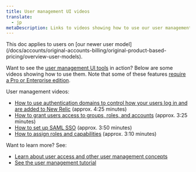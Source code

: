 ```yaml
---
title: User management UI videos
translate:
  - jp
metaDescription: Links to videos showing how to use our user management UI
---
```


<Callout variant="important">
  This doc applies to users on [our newer user model](/docs/accounts/original-accounts-billing/original-product-based-pricing/overview-user-models).
</Callout>

Want to see the [user management UI tools](/docs/accounts/accounts-billing/new-relic-one-user-management/user-management-ui-and-tasks#where) in action? Below are some videos showing how to use them. Note that some of these features [require a Pro or Enterprise edition](/docs/accounts/accounts-billing/new-relic-one-pricing-billing/new-relic-one-pricing-billing/#editions).

User management videos:

* [How to use authentication domains to control how your users log in and are added to New Relic](https://www.youtube.com/watch?v=Z00-KzGh2XY) (approx. 4:25 minutes)
* [How to grant users access to groups, roles, and accounts](https://www.youtube.com/watch?v=dninMzr_zHc) (approx. 3:25 minutes)
* [How to set up SAML SSO](https://www.youtube.com/watch?v=uFjqCQcSo8g) (approx. 3:50 minutes)
* [How to assign roles and capabilities](https://www.youtube.com/watch?v=CBa0jWINQiw) (approx. 3:10 minutes)

Want to learn more? See:

* [Learn about user access and other user management concepts](/docs/accounts/accounts-billing/new-relic-one-user-management/user-management-concepts#understand-concepts)
* [See the user management tutorial](/docs/accounts/accounts-billing/new-relic-one-user-management/tutorial-add-new-user-groups-roles-new-relic-one-user-model)
